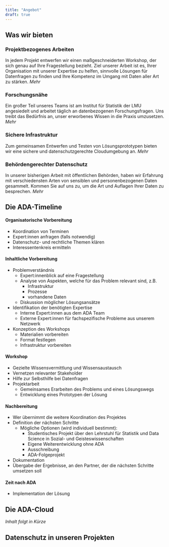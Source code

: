 ```yaml
---
title: "Angebot"
draft: true
---
```


## Was wir bieten

### Projektbezogenes Arbeiten

In jedem Projekt entwerfen wir einen maßgeschneiderten Workshop, der sich genau auf Ihre Fragestellung bezieht. Ziel unserer Arbeit ist es, Ihrer Organisation mit unserer Expertise zu helfen, sinnvolle Lösungen für Datenfragen zu finden und Ihre Kompetenz im Umgang mit Daten aller Art zu stärken. *Mehr*


### Forschungsnähe

Ein großer Teil unseres Teams ist am Institut für Statistik der LMU angesiedelt und arbeitet täglich an datenbezogenen Forschungsfragen. Uns treibt das Bedürfnis an, unser erworbenes Wissen in die Praxis umzusetzen. *Mehr*


### Sichere Infrastruktur

Zum gemeinsamen Entwerfen und Testen von Lösungsprototypen bieten wir eine sichere und datenschutzgerechte Cloudumgebung an. *Mehr*


### Behördengerechter Datenschutz

In unserer bisherigen Arbeit mit öffentlichen Behörden, haben wir Erfahrung mit verschiedensten Arten von sensiblen und personenbezogenen Daten gesammelt. Kommen Sie auf uns zu, um die Art und Auflagen Ihrer Daten zu besprechen. *Mehr*



## Die ADA-Timeline

#### Organisatorische Vorbereitung
- Koordination von Terminen
- Expert:innen anfragen (falls notwendig)
- Datenschutz- und rechtliche Themen klären
- Interessentenkreis ermitteln

#### Inhaltliche Vorbereitung
- Problemverständnis
  - Expert:innenblick auf eine Fragestellung
  - Analyse von Aspekten, welche für das Problem relevant sind, z.B.
    - Infrastruktur
    - Prozesse
    - vorhandene Daten
  - Diskussion möglicher Lösungsansätze
- Identifikation der benötigten Expertise
  - Interne Expert:innen aus dem ADA Team
  - Externe Expert:innen für fachspezifische Probleme aus unserem Netzwerk
- Konzeption des Workshops
  - Materialien vorbereiten
  - Format festlegen
  - Infrastruktur vorbereiten
  
#### Workshop
- Gezielte Wissensvermittlung und Wissensaustausch
- Vernetzen relevanter Stakeholder
- Hilfe zur Selbsthilfe bei Datenfragen
- Projektarbeit
  - Gemeinsames Erarbeiten des Problems und eines Lösungswegs
  - Entwicklung eines Prototypen der Lösung

#### Nachbereitung
- Wer übernimmt die weitere Koordination des Projektes
- Definition der nächsten Schritte
  - Mögliche Optionen (wird individuell bestimmt):
    - Studentisches Projekt über den Lehrstuhl für Statistik und Data Science in Sozial- und Geisteswissenschaften
    - Eigene Weiterentwicklung ohne ADA
    - Ausschreibung
    - ADA-Folgeprojekt
- Dokumentation
- Übergabe der Ergebnisse, an den Partner, der die nächsten Schritte umsetzen soll

#### Zeit nach ADA
- Implementation der Lösung



## Die ADA-Cloud

*Inhalt folgt in Kürze*

## Datenschutz in unseren Projekten



